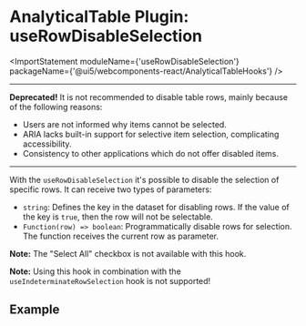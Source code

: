 
<Meta title="Data Display / AnalyticalTable / Plugin Hooks / useRowDisableSelection" />

# AnalyticalTable Plugin: useRowDisableSelection

<ImportStatement moduleName={'useRowDisableSelection'} packageName={'@ui5/webcomponents-react/AnalyticalTableHooks'} />
<hr />

**Deprecated!** It is not recommended to disable table rows, mainly because of the following reasons:

- Users are not informed why items cannot be selected.
- ARIA lacks built-in support for selective item selection, complicating accessibility.
- Consistency to other applications which do not offer disabled items.

<hr />

With the `useRowDisableSelection` it's possible to disable the selection of specific rows. It can receive two types of parameters:

- `string`: Defines the key in the dataset for disabling rows. If the value of the key is `true`, then the row will not be selectable.
- `Function(row) => boolean`: Programmatically disable rows for selection. The function receives the current row as parameter.

**Note:** The "Select All" checkbox is not available with this hook.

**Note:** Using this hook in combination with the `useIndeterminateRowSelection` hook is not supported!

<Canvas sourceState="none" of={ComponentStories.PluginDisableRowSelection} />

## Example

```jsx
const disableRowFunc = (row) => row.original.age < 40;
const tableHooks = [useRowDisableSelection(disableRowFunc)]; // this array should be memoized

const WithFunctionParameter = () => {

  return (
    <AnalyticalTable
      data={data}
      columns={columns}
      selectionMode={AnalyticalTableSelectionMode.Multiple}
      tableHooks={tableHooks}
    />
  );
};

```

```jsx
const data = [
  {
    name: "Peter Franco",
    age: 22,
    //...
    disableSelection: Math.random() < 0.5,
  },
  //...
];
const tableHooks = [useRowDisableSelection("disableSelection")]; // this array should be memoized

const WithStringParameter = () => {
  return (
    <AnalyticalTable
      data={data}
      columns={columns}
      selectionMode={AnalyticalTableSelectionMode.Multiple}
      tableHooks={tableHooks}
    />
  );
};
```

<Footer />
